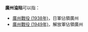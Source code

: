 '''廣州淪陷'''可以指：
*[[廣州戰役_(1938年)|廣州戰役 (1938年)]]，日軍佔領廣州
*[[廣州戰役_(1949年)|廣州戰役 (1949年)]]，解放軍佔領廣州
{{Disambig}}